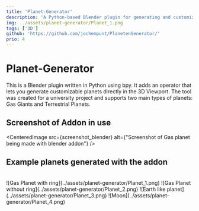 ```yaml
---
title: 'Planet-Generator'
description: 'A Python-based Blender plugin for generating and customizing planets and their materials. Offers granular control over material properties and rendering parameters for both terrestrial and gas planets.'
img: ../assets/planet-generator/Planet_1.png
tags: ['3D']
github: 'https://github.com/jochempunt/PlanetenGenerator/'
prio: 4
---
```






# Planet-Generator
<Link href="https://github.com/jochempunt/PlanetenGenerator/" label="view project on Github" />
This is a Blender plugin written in Python using bpy. It adds an operator that lets you generate customizable planets directly in the 3D Viewport. The tool was created for a university project and supports two main types of planets: Gas Giants and Terrestrial Planets.






## Screenshot of Addon in use
<CenteredImage src={screenshot_blender} alt={"Screenshot of Gas planet being made with blender addon"} />


## Example planets generated with the addon

<br/>
<ImageGrid>
![Gas Planet with ring](../assets/planet-generator/Planet_1.png)
![Gas Planet without ring](../assets/planet-generator/Planet_2.png)
![Earth like planet](../assets/planet-generator/Planet_3.png)
![Moon](../assets/planet-generator/Planet_4.png)
</ImageGrid>




